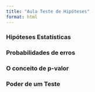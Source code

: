 ---
title: "Aula Teste de Hipóteses"
format: html
---

### Hipóteses Estatísticas

### Probabilidades de erros

### O conceito de p-valor

### Poder de um Teste